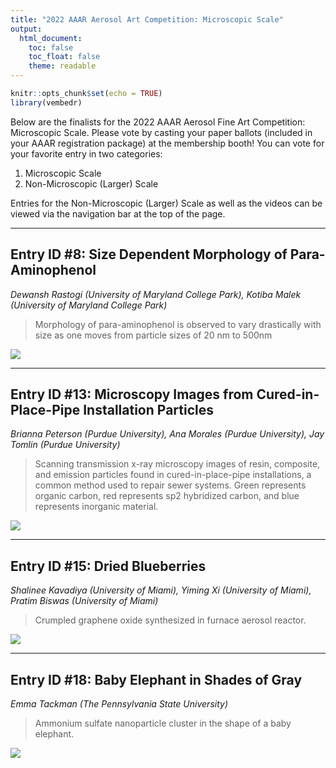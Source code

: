 ```yaml
---
title: "2022 AAAR Aerosol Art Competition: Microscopic Scale"
output: 
  html_document:
    toc: false
    toc_float: false
    theme: readable
---
```


```r
knitr::opts_chunk$set(echo = TRUE)
library(vembedr)
```

Below are the finalists for the 2022 AAAR Aerosol Fine Art Competition: Microscopic Scale. Please vote by casting your paper ballots (included in your AAAR registration package) at the membership booth! You can vote for your favorite entry in two categories:

1. Microscopic Scale
2. Non-Microscopic (Larger) Scale

Entries for the Non-Microscopic (Larger) Scale as well as the videos can be viewed via the navigation bar at the top of the page.

---

## Entry ID #8: Size Dependent Morphology of Para-Aminophenol
_Dewansh Rastogi (University of Maryland College Park), Kotiba Malek (University of Maryland College Park)_

>Morphology of para-aminophenol is observed to vary drastically with size as one moves from particle sizes of 20 nm to 500nm

![](./art/Rastogi_art_micro.jpg)

---

## Entry ID #13: Microscopy Images from Cured-in-Place-Pipe Installation Particles
_Brianna Peterson (Purdue University), Ana Morales (Purdue University), Jay Tomlin (Purdue University)_

>Scanning transmission x-ray microscopy images of resin, composite, and emission particles found in cured-in-place-pipe installations, a common method used to repair sewer systems. Green represents organic carbon, red represents sp2 hybridized carbon, and blue represents inorganic material.

![](./art/Peterson_art_micro.jpg)

---

## Entry ID #15: Dried Blueberries
_Shalinee Kavadiya (University of Miami), Yiming Xi (University of Miami), Pratim Biswas (University of Miami)_

>Crumpled graphene oxide synthesized in furnace aerosol reactor.

![](./art/Kavadiya_art_micro.jpg)

---

## Entry ID #18: Baby Elephant in Shades of Gray
_Emma Tackman (The Pennsylvania State University)_

>Ammonium sulfate nanoparticle cluster in the shape of a baby elephant.

![](./art/Tackman_art_micro.jpg)